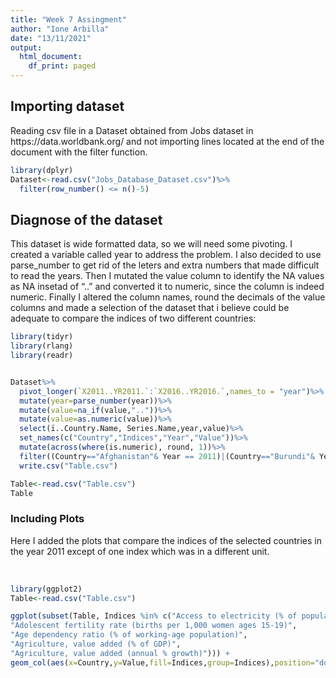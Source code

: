 ```yaml
---
title: "Week 7 Assingment"
author: "Ione Arbilla"
date: "13/11/2021"
output:
  html_document:
    df_print: paged
---
```

## Importing dataset

Reading csv file in  a Dataset obtained from Jobs dataset in https://data.worldbank.org/ and not importing lines located at the end of the document with the filter function.


```r
library(dplyr)
Dataset<-read.csv("Jobs_Database_Dataset.csv")%>%
  filter(row_number() <= n()-5)
```
## Diagnose of the dataset

This dataset  is wide formatted data, so we will need some pivoting. I created a variable called year to address the problem. I also decided to use parse_number to get rid of the leters and extra numbers that made difficult to read the years. Then I mutated the value column to identify the NA values as NA insetad of ".." and converted it to numeric, since the column is indeed numeric. Finally I altered the column names, round the decimals of the value columns and made a selection of the dataset that i believe could be adequate to compare the indices of two different countries:

```r
library(tidyr)
library(rlang)
library(readr)


Dataset%>%
  pivot_longer(`X2011..YR2011.`:`X2016..YR2016.`,names_to = "year")%>%
  mutate(year=parse_number(year))%>%
  mutate(value=na_if(value,".."))%>%
  mutate(value=as.numeric(value))%>%
  select(ï..Country.Name, Series.Name,year,value)%>%
  set_names(c("Country","Indices","Year","Value"))%>%
  mutate(across(where(is.numeric), round, 1))%>%
  filter((Country=="Afghanistan"& Year == 2011)|(Country=="Burundi"& Year == 2011))%>% 
  write.csv("Table.csv")

```
```r
Table<-read.csv("Table.csv")
Table

```

### Including Plots
 Here I added the plots that compare the indices of the selected countries in the year 2011 except of one index which was in a different unit.
 
 <p>&nbsp;</p>                                                                                                                                                                                              

```r
library(ggplot2)
Table<-read.csv("Table.csv")

ggplot(subset(Table, Indices %in% c("Access to electricity (% of population)",
"Adolescent fertility rate (births per 1,000 women ages 15-19)",
"Age dependency ratio (% of working-age population)",
"Agriculture, value added (% of GDP)",
"Agriculture, value added (annual % growth)"))) +
geom_col(aes(x=Country,y=Value,fill=Indices,group=Indices),position="dodge")+theme_light()

```
<p>&nbsp;</p>                                                                                                                                                                                              

